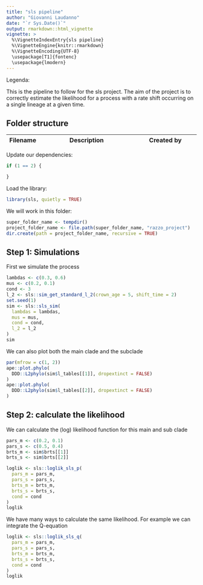 ```yaml
---
title: "sls pipeline"
author: "Giovanni Laudanno"
date: "`r Sys.Date()`"
output: rmarkdown::html_vignette
vignette: >
  %\VignetteIndexEntry{sls pipeline}
  %\VignetteEngine{knitr::rmarkdown}
  %\VignetteEncoding{UTF-8}
  \usepackage[T1]{fontenc}
  \usepackage{lmodern}
---
```


Legenda:

This is the pipeline to follow for the sls project. 
The aim of the project is to correctly estimate the likelihood for a process with a rate shift occurring on a single lineage at a given time.

## Folder structure


Filename|Description|Created by
-------------|---------------------------------------|--------------------------

Update our dependencies:

```r
if (1 == 2) {

}
```

Load the library:

```r
library(sls, quietly = TRUE)
```

We will work in this folder:

```r
super_folder_name <- tempdir()
project_folder_name <- file.path(super_folder_name, "razzo_project") 
dir.create(path = project_folder_name, recursive = TRUE)
```

## Step 1: Simulations

First we simulate the process

```r
lambdas <- c(0.3, 0.6)
mus <- c(0.2, 0.1)
cond <- 3
l_2 <- sls::sim_get_standard_l_2(crown_age = 5, shift_time = 2)
set.seed(1)
sim <- sls::sls_sim(
  lambdas = lambdas, 
  mus = mus, 
  cond = cond,
  l_2 = l_2
)
sim
```

We can also plot both the main clade and the subclade

```r
par(mfrow = c(1, 2))
ape::plot.phylo(
  DDD::L2phylo(sim$l_tables[[1]], dropextinct = FALSE)
)
ape::plot.phylo(
  DDD::L2phylo(sim$l_tables[[2]], dropextinct = FALSE)
)
```

## Step 2: calculate the likelihood

We can calculate the (log) likelihood function for this main and sub clade

```r
pars_m <- c(0.2, 0.1)
pars_s <- c(0.5, 0.4)
brts_m <- sim$brts[[1]]
brts_s <- sim$brts[[2]]

loglik <- sls::loglik_sls_p(
  pars_m = pars_m, 
  pars_s = pars_s, 
  brts_m = brts_m, 
  brts_s = brts_s, 
  cond = cond
)
loglik
```

We have many ways to calculate the same likelihood. For example we can integrate the Q-equation

```r
loglik <- sls::loglik_sls_q(
  pars_m = pars_m, 
  pars_s = pars_s, 
  brts_m = brts_m, 
  brts_s = brts_s, 
  cond = cond
)
loglik
```
